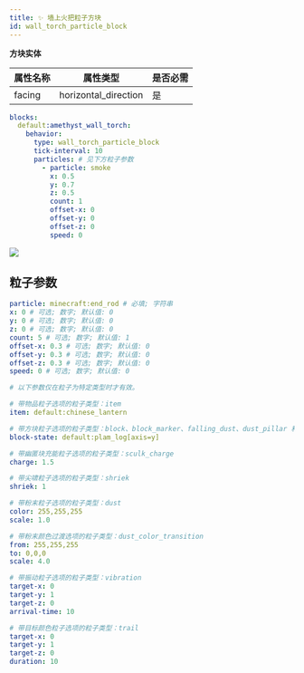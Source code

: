 ```yaml
---
title: ✨ 墙上火把粒子方块
id: wall_torch_particle_block
---
```



<Highlight color="#3B6B60">**方块实体**</Highlight>​

| 属性名称   | 属性类型                 | 是否必需 |
|--------|----------------------|------|
| facing | horizontal_direction | 是    |

```yml
blocks:
  default:amethyst_wall_torch:
    behavior:
      type: wall_torch_particle_block
      tick-interval: 10
      particles: # 见下方粒子参数
        - particle: smoke
          x: 0.5
          y: 0.7
          z: 0.5
          count: 1
          offset-x: 0
          offset-y: 0
          offset-z: 0
          speed: 0
```

![](/img/wall_torch_particle_block.png)

## 粒子参数

```yml
particle: minecraft:end_rod # 必填; 字符串
x: 0 # 可选; 数字; 默认值: 0
y: 0 # 可选; 数字; 默认值: 0
z: 0 # 可选; 数字; 默认值: 0
count: 5 # 可选; 数字; 默认值: 1
offset-x: 0.3 # 可选; 数字; 默认值: 0
offset-y: 0.3 # 可选; 数字; 默认值: 0
offset-z: 0.3 # 可选; 数字; 默认值: 0
speed: 0 # 可选; 数字; 默认值: 0

# 以下参数仅在粒子为特定类型时才有效。

# 带物品粒子选项的粒子类型：item
item: default:chinese_lantern

# 带方块粒子选项的粒子类型：block、block_marker、falling_dust、dust_pillar 和 block_crumble
block-state: default:plam_log[axis=y]

# 带幽匿块充能粒子选项的粒子类型：sculk_charge
charge: 1.5

# 带尖啸粒子选项的粒子类型：shriek
shriek: 1

# 带粉末粒子选项的粒子类型：dust
color: 255,255,255
scale: 1.0

# 带粉末颜色过渡选项的粒子类型：dust_color_transition
from: 255,255,255
to: 0,0,0
scale: 4.0

# 带振动粒子选项的粒子类型：vibration
target-x: 0
target-y: 1
target-z: 0
arrival-time: 10

# 带目标颜色粒子选项的粒子类型：trail
target-x: 0
target-y: 1
target-z: 0
duration: 10
```
